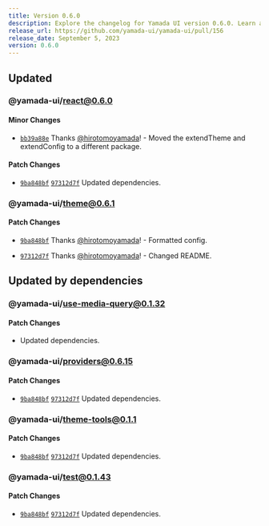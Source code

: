 ```yaml
---
title: Version 0.6.0
description: Explore the changelog for Yamada UI version 0.6.0. Learn about the latest features, bug fixes, and improvements.
release_url: https://github.com/yamada-ui/yamada-ui/pull/156
release_date: September 5, 2023
version: 0.6.0
---
```


## Updated

### @yamada-ui/react@0.6.0

#### Minor Changes

- [`bb39a88e`](https://github.com/hirotomoyamada/yamada-ui/commit/bb39a88e33860b345d538a40fdf126f8ec1fa5ea) Thanks [@hirotomoyamada](https://github.com/hirotomoyamada)! - Moved the extendTheme and extendConfig to a different package.

#### Patch Changes

- [`9ba848bf`](https://github.com/hirotomoyamada/yamada-ui/commit/9ba848bf18b9f8d5463828f37cc26e463954e44b) [`97312d7f`](https://github.com/hirotomoyamada/yamada-ui/commit/97312d7fc64496e70c1e2cf6763072cbca2c1f00) Updated dependencies.

### @yamada-ui/theme@0.6.1

#### Patch Changes

- [`9ba848bf`](https://github.com/hirotomoyamada/yamada-ui/commit/9ba848bf18b9f8d5463828f37cc26e463954e44b) Thanks [@hirotomoyamada](https://github.com/hirotomoyamada)! - Formatted config.

- [`97312d7f`](https://github.com/hirotomoyamada/yamada-ui/commit/97312d7fc64496e70c1e2cf6763072cbca2c1f00) Thanks [@hirotomoyamada](https://github.com/hirotomoyamada)! - Changed README.

## Updated by dependencies

### @yamada-ui/use-media-query@0.1.32

#### Patch Changes

- Updated dependencies.

### @yamada-ui/providers@0.6.15

#### Patch Changes

- [`9ba848bf`](https://github.com/hirotomoyamada/yamada-ui/commit/9ba848bf18b9f8d5463828f37cc26e463954e44b) [`97312d7f`](https://github.com/hirotomoyamada/yamada-ui/commit/97312d7fc64496e70c1e2cf6763072cbca2c1f00) Updated dependencies.

### @yamada-ui/theme-tools@0.1.1

#### Patch Changes

- [`9ba848bf`](https://github.com/hirotomoyamada/yamada-ui/commit/9ba848bf18b9f8d5463828f37cc26e463954e44b) [`97312d7f`](https://github.com/hirotomoyamada/yamada-ui/commit/97312d7fc64496e70c1e2cf6763072cbca2c1f00) Updated dependencies.

### @yamada-ui/test@0.1.43

#### Patch Changes

- [`9ba848bf`](https://github.com/hirotomoyamada/yamada-ui/commit/9ba848bf18b9f8d5463828f37cc26e463954e44b) [`97312d7f`](https://github.com/hirotomoyamada/yamada-ui/commit/97312d7fc64496e70c1e2cf6763072cbca2c1f00) Updated dependencies.
